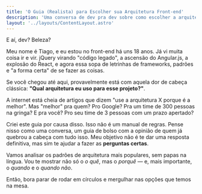 ```yaml
---
title: 'O Guia (Realista) para Escolher sua Arquitetura Front-end'
description: 'Uma conversa de dev pra dev sobre como escolher a arquitetura certa para o seu próximo projeto, baseado em 18 anos de experiência.'
layout: '../layouts/ContentLayout.astro'
---
```


E aí, dev? Beleza?

Meu nome é Tiago, e eu estou no front-end há uns 18 anos. Já vi muita coisa ir e vir. jQuery virando "código legado", a ascensão do Angular.js, a explosão do React, e agora essa sopa de letrinhas de frameworks, padrões e "a forma certa" de se fazer as coisas.

Se você chegou até aqui, provavelmente está com aquela dor de cabeça clássica: **"Qual arquitetura eu uso para esse projeto?"**.

A internet está cheia de artigos que dizem "use a arquitetura X porque é a melhor". Mas "melhor" pra quem? Pro Google? Pra um time de 300 pessoas na gringa? E pra você? Pro seu time de 3 pessoas com um prazo apertado?

Criei este guia por causa disso. Isso não é um manual de regras. Pense nisso como uma conversa, um guia de bolso com a opinião de quem já quebrou a cabeça com tudo isso. Meu objetivo não é te dar uma resposta definitiva, mas sim te ajudar a fazer as **perguntas certas**.

Vamos analisar os padrões de arquitetura mais populares, sem papas na língua. Vou te mostrar não só o *o quê*, mas o *porquê* — e, mais importante, o *quando* e o *quando não*.

Então, bora parar de rodar em círculos e mergulhar nas opções que temos na mesa. 
